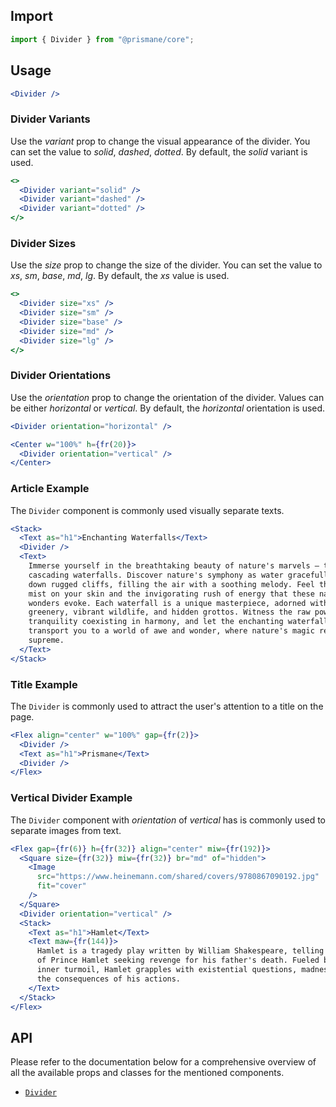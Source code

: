 ## Import

```js
import { Divider } from "@prismane/core";
```

## Usage

```jsx preview
<Divider />
```

### Divider Variants

Use the _variant_ prop to change the visual appearance of the divider. You can set the value to _solid_, _dashed_, _dotted_. By default, the _solid_ variant is used.

```jsx preview
<>
  <Divider variant="solid" />
  <Divider variant="dashed" />
  <Divider variant="dotted" />
</>
```

### Divider Sizes

Use the _size_ prop to change the size of the divider. You can set the value to _xs_, _sm_, _base_, _md_, _lg_. By default, the _xs_ value is used.

```jsx preview
<>
  <Divider size="xs" />
  <Divider size="sm" />
  <Divider size="base" />
  <Divider size="md" />
  <Divider size="lg" />
</>
```

### Divider Orientations

Use the _orientation_ prop to change the orientation of the divider. Values can be either _horizontal_ or _vertical_. By default, the _horizontal_ orientation is used.

```jsx preview
<Divider orientation="horizontal" />
```

```jsx preview
<Center w="100%" h={fr(20)}>
  <Divider orientation="vertical" />
</Center>
```

### Article Example

The `Divider` component is commonly used visually separate texts.

```jsx preview
<Stack>
  <Text as="h1">Enchanting Waterfalls</Text>
  <Divider />
  <Text>
    Immerse yourself in the breathtaking beauty of nature's marvels – the
    cascading waterfalls. Discover nature's symphony as water gracefully dances
    down rugged cliffs, filling the air with a soothing melody. Feel the cool
    mist on your skin and the invigorating rush of energy that these natural
    wonders evoke. Each waterfall is a unique masterpiece, adorned with lush
    greenery, vibrant wildlife, and hidden grottos. Witness the raw power and
    tranquility coexisting in harmony, and let the enchanting waterfalls
    transport you to a world of awe and wonder, where nature's magic reigns
    supreme.
  </Text>
</Stack>
```

### Title Example

The `Divider` is commonly used to attract the user's attention to a title on the page.

```jsx preview
<Flex align="center" w="100%" gap={fr(2)}>
  <Divider />
  <Text as="h1">Prismane</Text>
  <Divider />
</Flex>
```

### Vertical Divider Example

The `Divider` component with _orientation_ of _vertical_ has is commonly used to separate images from text.

```jsx preview
<Flex gap={fr(6)} h={fr(32)} align="center" miw={fr(192)}>
  <Square size={fr(32)} miw={fr(32)} br="md" of="hidden">
    <Image
      src="https://www.heinemann.com/shared/covers/9780867090192.jpg"
      fit="cover"
    />
  </Square>
  <Divider orientation="vertical" />
  <Stack>
    <Text as="h1">Hamlet</Text>
    <Text maw={fr(144)}>
      Hamlet is a tragedy play written by William Shakespeare, telling the story
      of Prince Hamlet seeking revenge for his father's death. Fueled by his
      inner turmoil, Hamlet grapples with existential questions, madness, and
      the consequences of his actions.
    </Text>
  </Stack>
</Flex>
```

## API

Please refer to the documentation below for a comprehensive overview of all the available props and classes for the mentioned components.

- [`Divider`](/docs/components-api/miscellaneous/divider-api)
